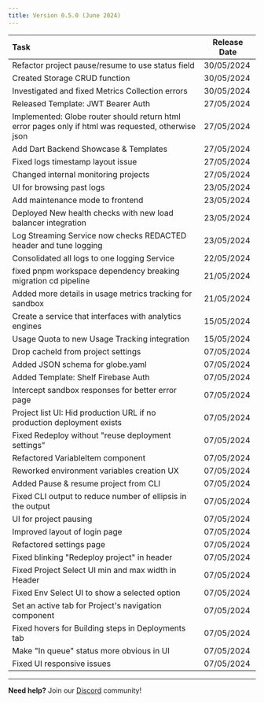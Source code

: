 ```yaml
---
title: Version 0.5.0 (June 2024)
---
```


| Task | Release Date |
| :---- | ----- |
| Refactor project pause/resume to use status field | 30/05/2024 |
| Created Storage CRUD function | 30/05/2024 |
| Investigated and fixed Metrics Collection errors | 30/05/2024 |
| Released Template: JWT Bearer Auth | 27/05/2024 |
| Implemented: Globe router should return html error pages only if html was requested, otherwise json | 27/05/2024 |
| Add Dart Backend Showcase & Templates | 27/05/2024 |
| Fixed logs timestamp layout issue | 27/05/2024 |
| Changed internal monitoring projects | 27/05/2024 |
| UI for browsing past logs | 23/05/2024 |
| Add maintenance mode to frontend | 23/05/2024 |
| Deployed New health checks with new load balancer integration | 23/05/2024 |
| Log Streaming Service now checks REDACTED header and tune logging | 23/05/2024 |
| Consolidated all logs to one logging Service | 22/05/2024 |
| fixed pnpm workspace dependency breaking migration cd pipeline | 21/05/2024 |
| Added more details in usage metrics tracking for sandbox | 21/05/2024 |
| Create a service that interfaces with analytics engines | 15/05/2024 |
| Usage Quota to new Usage Tracking integration | 15/05/2024 |
| Drop cacheId from project settings | 07/05/2024 |
| Added JSON schema for globe.yaml | 07/05/2024 |
| Added Template: Shelf Firebase Auth | 07/05/2024 |
| Intercept sandbox responses for better error page | 07/05/2024 |
| Project list UI: Hid production URL if no production deployment exists | 07/05/2024 |
| Fixed Redeploy without "reuse deployment settings" | 07/05/2024 |
| Refactored VariableItem component | 07/05/2024 |
| Reworked environment variables creation UX | 07/05/2024 |
| Added Pause & resume project from CLI | 07/05/2024 |
| Fixed CLI output to reduce number of ellipsis in the output | 07/05/2024 |
| UI for project pausing | 07/05/2024 |
| Improved layout of login page | 07/05/2024 |
| Refactored settings page | 07/05/2024 |
| Fixed blinking "Redeploy project" in header | 07/05/2024 |
| Fixed Project Select UI min and max width in Header | 07/05/2024 |
| Fixed Env Select UI to show a selected option | 07/05/2024 |
| Set an active tab for Project's navigation component | 07/05/2024 |
| Fixed hovers for Building steps in Deployments tab | 07/05/2024 |
| Make "In queue" status more obvious in UI | 07/05/2024 |
| Fixed UI responsive issues | 07/05/2024 |

---

**Need help?** Join our [Discord](https://invertase.link/globe-discord) community! 